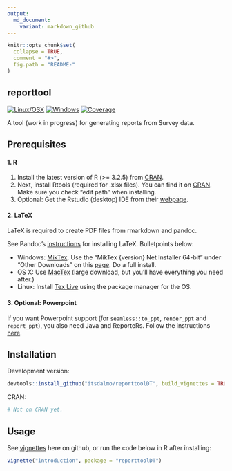 ```yaml
---
output:
  md_document:
    variant: markdown_github
---
```


<!-- README.md is generated from README.Rmd. Please edit that file -->

```r
knitr::opts_chunk$set(
  collapse = TRUE,
  comment = "#>",
  fig.path = "README-"
)
```

## reporttool

[![Linux/OSX](https://travis-ci.org/itsdalmo/reporttoolDT.svg?branch=master)](https://travis-ci.org/itsdalmo/reporttoolDT)
[![Windows](https://ci.appveyor.com/api/projects/status/github/itsdalmo/reporttoolDT?branch=master&svg=true)](https://ci.appveyor.com/project/itsdalmo/reporttoolDT)
[![Coverage](http://codecov.io/github/itsdalmo/reporttoolDT/coverage.svg?branch=master)](http://codecov.io/github/itsdalmo/reporttoolDT?branch=master)

A tool (work in progress) for generating reports from Survey data. 

## Prerequisites

#### 1. R

1. Install the latest version of R (>= 3.2.5) from [CRAN](https://cran.r-project.org/).
2. Next, install Rtools (required for .xlsx files). You can find it on [CRAN](https://cran.r-project.org/bin/windows/Rtools/). Make sure you check "edit path" when installing.
3. Optional: Get the Rstudio (desktop) IDE from their [webpage](https://www.rstudio.com/products/rstudio/download/).

#### 2. LaTeX

LaTeX is required to create PDF files from rmarkdown and pandoc. 

See Pandoc's [instructions](http://pandoc.org/installing.html) for installing LaTeX. Bulletpoints below:

- Windows: [MikTex](http://miktex.org/). Use the "MikTex {version} Net Installer 64-bit" under "Other Downloads" on this [page](http://miktex.org/download). Do a full install. 
- OS X: Use [MacTex](https://tug.org/mactex/) (large download, but you'll have everything you need after.)
- Linux: Install [Tex Live](http://www.tug.org/texlive/) using the package manager for the OS.

#### 3. Optional: Powerpoint

If you want Powerpoint support (for `seamless::to_ppt`, `render_ppt` and `report_ppt`), you also need Java and ReporteRs. Follow the instructions [here](https://github.com/itsdalmo/seamless).

## Installation

Development version:
```R
devtools::install_github("itsdalmo/reporttoolDT", build_vignettes = TRUE)
```

CRAN:
```R
# Not on CRAN yet.
```

## Usage

See [vignettes](https://github.com/itsdalmo/reporttoolDT/tree/master/vignettes) here on github, or run the code below in R after installing:

```R
vignette("introduction", package = "reporttoolDT")
```
